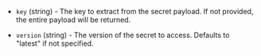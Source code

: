 <!-- Code generated from the comments of the Config struct in datasource/secretsmanager/data.go; DO NOT EDIT MANUALLY -->

- `key` (string) - The key to extract from the secret payload.
  If not provided, the entire payload will be returned.

- `version` (string) - The version of the secret to access. Defaults to "latest" if not specified.

<!-- End of code generated from the comments of the Config struct in datasource/secretsmanager/data.go; -->
